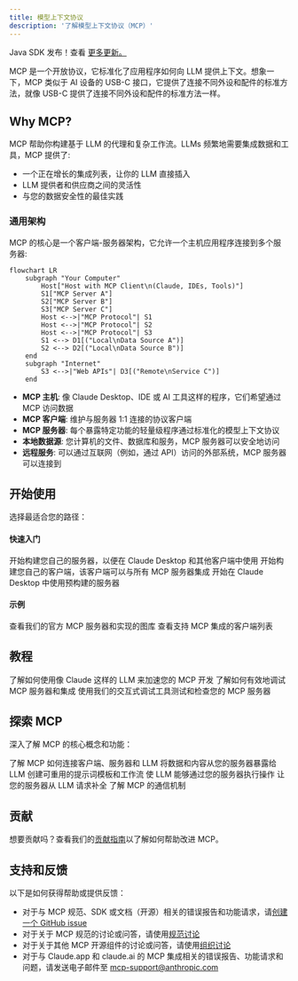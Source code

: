 ```yaml
---
title: 模型上下文协议
description: '了解模型上下文协议（MCP）'
---
```


<Note>Java SDK 发布！查看 [更多更新。](/development/updates)</Note>

MCP 是一个开放协议，它标准化了应用程序如何向 LLM 提供上下文。想象一下，MCP 类似于 AI 设备的 USB-C 接口，它提供了连接不同外设和配件的标准方法，就像 USB-C 提供了连接不同外设和配件的标准方法一样。

## Why MCP?

MCP 帮助你构建基于 LLM 的代理和复杂工作流。LLMs 频繁地需要集成数据和工具，MCP 提供了:
- 一个正在增长的集成列表，让你的 LLM 直接插入
- LLM 提供者和供应商之间的灵活性
- 与您的数据安全性的最佳实践

### 通用架构

MCP 的核心是一个客户端-服务器架构，它允许一个主机应用程序连接到多个服务器:

```mermaid
flowchart LR
    subgraph "Your Computer"
        Host["Host with MCP Client\n(Claude, IDEs, Tools)"]
        S1["MCP Server A"]
        S2["MCP Server B"]
        S3["MCP Server C"]
        Host <-->|"MCP Protocol"| S1
        Host <-->|"MCP Protocol"| S2
        Host <-->|"MCP Protocol"| S3
        S1 <--> D1[("Local\nData Source A")]
        S2 <--> D2[("Local\nData Source B")]
    end
    subgraph "Internet"
        S3 <-->|"Web APIs"| D3[("Remote\nService C")]
    end
```

- **MCP 主机**: 像 Claude Desktop、IDE 或 AI 工具这样的程序，它们希望通过 MCP 访问数据
- **MCP 客户端**: 维护与服务器 1:1 连接的协议客户端
- **MCP 服务器**: 每个暴露特定功能的轻量级程序通过标准化的模型上下文协议
- **本地数据源**: 您计算机的文件、数据库和服务，MCP 服务器可以安全地访问
- **远程服务**: 可以通过互联网（例如，通过 API）访问的外部系统，MCP 服务器可以连接到

## 开始使用

选择最适合您的路径：

#### 快速入门
<CardGroup cols={2}>
  <Card
    title="面向服务器开发者"
    icon="bolt"
    href="/quickstart/server"
  >
    开始构建您自己的服务器，以便在 Claude Desktop 和其他客户端中使用
  </Card>
  <Card
    title="面向客户端开发者"
    icon="bolt"
    href="/quickstart/client"
  >
    开始构建您自己的客户端，该客户端可以与所有 MCP 服务器集成
  </Card>
  <Card
    title="面向 Claude Desktop 用户"
    icon="bolt"
    href="/quickstart/user"
  >
    开始在 Claude Desktop 中使用预构建的服务器
  </Card>
</CardGroup>

#### 示例
<CardGroup cols={2}>
  <Card
    title="示例服务器"
    icon="grid"
    href="/examples"
  >
    查看我们的官方 MCP 服务器和实现的图库
  </Card>
  <Card
    title="示例客户端"
    icon="cubes"
    href="/clients"
  >
    查看支持 MCP 集成的客户端列表
  </Card>
</CardGroup>

## 教程

<CardGroup cols={2}>
  <Card
    title="使用 LLM 构建 MCP"
    icon="comments"
    href="/tutorials/building-mcp-with-llms"
  >
    了解如何使用像 Claude 这样的 LLM 来加速您的 MCP 开发
  </Card>
  <Card
  title="调试指南"
  icon="bug"
  href="/docs/tools/debugging">
    了解如何有效地调试 MCP 服务器和集成
  </Card>
  <Card
    title="MCP 检查器"
    icon="magnifying-glass"
    href="/docs/tools/inspector"
  >
    使用我们的交互式调试工具测试和检查您的 MCP 服务器
  </Card>
</CardGroup>

## 探索 MCP

深入了解 MCP 的核心概念和功能：

<CardGroup cols={2}>
  <Card
    title="核心架构"
    icon="sitemap"
    href="/docs/concepts/architecture"
  >
    了解 MCP 如何连接客户端、服务器和 LLM
  </Card>
  <Card
    title="资源"
    icon="database"
    href="/docs/concepts/resources"
  >
    将数据和内容从您的服务器暴露给 LLM
  </Card>
  <Card
    title="提示词"
    icon="message"
    href="/docs/concepts/prompts"
  >
    创建可重用的提示词模板和工作流
  </Card>
  <Card
    title="工具"
    icon="wrench"
    href="/docs/concepts/tools"
  >
    使 LLM 能够通过您的服务器执行操作
  </Card>
  <Card
    title="采样"
    icon="robot"
    href="/docs/concepts/sampling"
  >
    让您的服务器从 LLM 请求补全
  </Card>
  <Card
    title="传输"
    icon="network-wired"
    href="/docs/concepts/transports"
  >
    了解 MCP 的通信机制
  </Card>
</CardGroup>

## 贡献

想要贡献吗？查看我们的[贡献指南](/development/contributing)以了解如何帮助改进 MCP。

## 支持和反馈

以下是如何获得帮助或提供反馈：

- 对于与 MCP 规范、SDK 或文档（开源）相关的错误报告和功能请求，请[创建一个 GitHub issue](https://github.com/modelcontextprotocol)
- 对于关于 MCP 规范的讨论或问答，请使用[规范讨论](https://github.com/modelcontextprotocol/specification/discussions)
- 对于关于其他 MCP 开源组件的讨论或问答，请使用[组织讨论](https://github.com/orgs/modelcontextprotocol/discussions)
- 对于与 Claude.app 和 claude.ai 的 MCP 集成相关的错误报告、功能请求和问题，请发送电子邮件至 mcp-support@anthropic.com